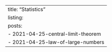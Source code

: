 ---
title: "Statistics"
listing:
  posts:
    - 2021-04-25-central-limit-theorem
    - 2021-04-25-law-of-large-numbers
---